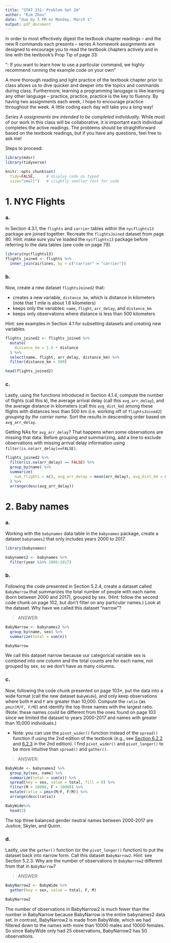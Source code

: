 ```yaml
---
title: "STAT 231: Problem Set 2A"
author: "Kim Zhou"
date: "due by 5 PM on Monday, March 1"
output: pdf_document
---
```


In order to most effectively digest the textbook chapter readings -- and the  new R commands each presents -- series A homework assignments are designed to encourage you to read the textbook chapters actively and in line with the textbook's Prop Tip of page 33:

"\textbf{Pro Tip}: If you want to learn how to use a particular command, we highly recommend running the example code on your own" 

A more thorough reading and light practice of the textbook chapter prior to class allows us to dive quicker and deeper into the topics and commands during class.  Furthermore, learning a programming lanugage is like learning any other language -- practice, practice, practice is the key to fluency.  By having two assignments each week, I hope to encourage practice throughout the week.  A little coding each day will take you a long way!

*Series A assignments are intended to be completed individually.*  While most of our work in this class will be collaborative, it is important each individual completes the active readings.  The problems should be straightforward based on the textbook readings, but if you have any questions, feel free to ask me!

Steps to proceed:

\begin{enumerate}
\item In RStudio, go to File > Open Project, navigate to the folder with the course-content repo, select the course-content project (course-content.Rproj), and click "Open" 
\item Pull the course-content repo (e.g. using the blue-ish down arrow in the Git tab in upper right window)
\item Copy ps2A.Rmd from the course repo to your repo (see page 6 of the GitHub Classroom Guide for Stat231 if needed)
\item Close the course-content repo project in RStudio
\item Open YOUR repo project in RStudio
\item In the ps2A.Rmd file in YOUR repo, replace "YOUR NAME HERE" with your name
\item Add in your responses, committing and pushing to YOUR repo in appropriate places along the way
\item Run "Knit PDF" 
\item Upload the pdf to Gradescope.  Don't forget to select which of your pages are associated with each problem.  \textit{You will not get credit for work on unassigned pages (e.g., if you only selected the first page but your solution spans two pages, you would lose points for any part on the second page that the grader can't see).} 
\end{enumerate}

```r
library(mdsr)   
library(tidyverse)

knitr::opts_chunk$set(
  tidy=FALSE,     # display code as typed
  size="small")   # slightly smaller font for code
```

\newpage
# 1. NYC Flights

### a.
In Section 4.3.1, the `flights` and `carrier` tables within the `nycflights13` package are joined together. Recreate the `flightsJoined` dataset from page 80.  Hint: make sure you've loaded the `nycflights13` package before referring to the data tables (see code on page 79).

```r
library(nycflights13)
flights_joined <- flights %>%
  inner_join(airlines, by = c("carrier" = "carrier"))
```


### b.
Now, create a new dataset `flightsJoined2` that:

* creates a new variable, `distance_km`, which is distance in kilometers (note that 1 mile is about 1.6 kilometers)
* keeps only the variables: `name`, `flight`, `arr_delay`, and `distance_km`  
* keeps only observations where distance is less than 500 kilometers 

Hint: see examples in Section 4.1 for subsetting datasets and creating new variables.  

```r
flights_joined2 <- flights_joined %>%
  mutate(
    distance_km = 1.6 * distance
  ) %>%
  select(name, flight, arr_delay, distance_km) %>%
  filter(distance_km < 500)

head(flights_joined2)
```


### c.
Lastly, using the functions introduced in Section 4.1.4, compute the number of flights (call this `N`), the average arrival delay (call this `avg_arr_delay`), and the average distance in kilometers (call this `avg_dist_km`) among these flights with distances less than 500 km (i.e. working off of `flightsJoined2`) *grouping by the carrier name*.  Sort the results in descending order based on `avg_arr_delay`.

Getting NAs for `avg_arr_delay`?  That happens when some observations are missing that data.  Before grouping and summarizing, add a line to exclude observations with missing arrival delay information using `filter(is.na(arr_delay)==FALSE)`.

```r
flights_joined2 %>%
  filter(is.na(arr_delay) == FALSE) %>%
  group_by(name) %>%
  summarize(
    num_flights = n(), avg_arr_delay = mean(arr_delay), avg_dist_km = mean(distance_km)
  ) %>% 
  arrange(desc(avg_arr_delay))

```


\newpage 
# 2. Baby names

### a. 
Working with the `babynames` data table in the `babynames` package, create a dataset `babynames2` that only includes years 2000 to 2017.

```r
library(babynames)

babynames2 <- babynames %>%
  filter(year %in% 2000:2017)

```

### b. 
Following the code presented in Section 5.2.4, create a dataset called `BabyNarrow` that summarizes the total number of people with each name (born between 2000 and 2017), grouped by sex. (Hint: follow the second code chunk on page 102, but don't filter on any particular names.)  Look at the dataset.  Why have we called this dataset "narrow"?

> ANSWER:

```r
BabyNarrow <- babynames2 %>%
  group_by(name, sex) %>%
  summarize(total = sum(n))

BabyNarrow
```
We call this dataset narrow because our categorical variable sex is combined into one column and the total counts are for each name, not grouped by sex, so we don't have as many columns.

### c.
Now, following the code chunk presented on page 103*, put the data into a wide format (call the new dataset `BabyWide`), and only keep observations where both `M` and `F` are greater than 10,000.  Compute the `ratio` (as `pmin(M/F, F/M`)) and identify the top three names with the largest ratio.  (Note: these names could be different from the ones found on page 103 since we limited the dataset to years 2000-2017 and names with greater than 10,000 individuals.)

* Note: you can use the `pivot_wider()` function instead of the `spread()` function if using the 2nd edition of the textbook (e.g., see [Section 6.2.2](https://mdsr-book.github.io/mdsr2e/ch-dataII.html#pivoting-wider) and [6.2.3](https://mdsr-book.github.io/mdsr2e/ch-dataII.html#pivoting-longer) in the 2nd edition).  I find `pivot_wider()` and `pivot_longer()` to be more intuitive than `spread()` and `gather()`.

> ANSWER:

```r
BabyWide <- babynames2 %>%
  group_by(sex, name) %>%
  summarize(total = sum(n)) %>%
  spread(key = sex, value = total, fill = 0) %>%
  filter(M > 10000, F > 10000) %>%
  mutate(ratio = pmin(M/F, F/M)) %>%
  arrange(desc(ratio)) 

BabyWide%>%
  head(3)
```
The top three balanced gender neutral names between 2000-2017 are Justice, Skyler, and Quinn.

### d.
Lastly, use the `gather()` function (or the `pivot_longer()` function) to put the dataset back into narrow form.  Call this dataset `BabyNarrow2`.  Hint: see Section 5.2.3.  Why are the number of observations in `BabyNarrow2` different from that in `BabyNarrow`?

> ANSWER: 

```r
BabyNarrow2 <- BabyWide %>%
  gather(key = sex, value = total, F, M)

BabyNarrow2
```
The number of observations in BabyNarrow2 is much fewer than the number in BabyNarrow because BabyNarrow is the entire babynames2 data set. In contrast, BabyNarrow2 is made from BabyWide, which we had filtered down to the names with more than 10000 males and 10000 females. So since BabyWide only had 25 observations, BabyNarrow2 has 50 observations.

